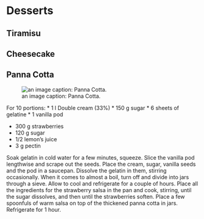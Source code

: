 # Desserts

## Tiramisu

## Cheesecake

## Panna Cotta 
![an image caption: Panna Cotta.](images/IMG_2480.jpg)

For 10 portions:
* 1 l Double cream (33%)
* 150 g sugar
* 6 sheets of gelatine
* 1 vanilla pod

* 300 g strawberries
* 120 g sugar
* 1/2 lemon's juice
* 3 g pectin

Soak gelatin in cold water for a few minutes, squeeze. Slice the vanilla pod lengthwise and scrape out the seeds.
Place the cream, sugar, vanilla seeds and the pod in a saucepan. Dissolve the gelatin in them, stirring occasionally. When it comes to almost a boil, turn off and divide into jars through a sieve. Allow to cool and refrigerate for a couple of hours.
Place all the ingredients for the strawberry salsa in the pan and cook, stirring, until the sugar dissolves, and then until the strawberries soften. Place a few spoonfuls of warm salsa on top of the thickened panna cotta in jars. Refrigerate for 1 hour.
